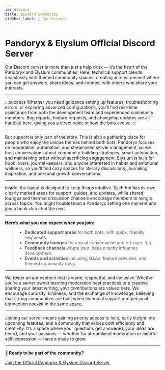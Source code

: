 ```yaml
---
id: discord
title: Discord Community
sidebar_label: 📖 Our Discord
---
```


# **Pandoryx & Elysium Official Discord Server**
Our Discord server is more than just a help desk — it’s the heart of the Pandoryx and Elysium communities. Here, technical support blends seamlessly with themed community spaces, creating an environment where you can get answers, share ideas, and connect with others who share your interests.

<hr className="md-divider-gradient" />

:::success
Whether you need guidance setting up features, troubleshooting errors, or exploring advanced configurations, you’ll find real-time assistance from both the development team and experienced community members. Bug reports, feature requests, and changelog updates are all handled here, giving you a direct voice in how the bots evolve.
:::

<hr className="md-divider-gradient" />

But support is only part of the story. This is also a gathering place for people who enjoy the unique themes behind both bots. Pandoryx focuses on moderation, automation, and streamlined server management, so we host conversations about community-building strategies, smart automation, and maintaining order without sacrificing engagement. Elysium is built for book lovers, journal keepers, and anyone interested in habits and emotional wellness, so you’ll find cozy spaces for literary discussions, journaling inspiration, and personal growth conversations.

<hr className="md-divider-gradient" />

Inside, the layout is designed to keep things intuitive. Each bot has its own clearly marked areas for support, guides, and updates, while shared lounges and themed discussion channels encourage members to mingle across topics. You might troubleshoot a Pandoryx setting one moment and join a book club chat the next.

<hr className="md-divider-gradient" />

**Here’s what you can expect when you join:**
> - **Dedicated support areas** for both bots, with quick, friendly responses.
> - **Community lounges** for casual conversation and off-topic fun.
> - **Feedback channels** where your ideas directly influence development.
> - **Events and activities** including Q\&As, feature previews, and themed community days.

<hr className="md-divider-gradient" />

We foster an atmosphere that is warm, respectful, and inclusive. Whether you’re a server owner learning moderation best practices or a creative sharing your latest writing, your contributions are valued here. We encourage curiosity, kindness, and the exchange of knowledge, believing that strong communities are built when technical support and personal connection coexist in the same space.

<hr className="md-divider-gradient" />

Joining our server means gaining priority access to help, early insight into upcoming features, and a community that values both efficiency and creativity. It’s a space where your questions get answered, your ideas are heard, and your passions — whether for streamlined moderation or mindful self-expression — have a place to grow.

<hr className="md-divider-gradient" />

**💬 Ready to be part of the community?**

[Join the Official Pandoryx & Elysium Discord Server](https://discord.gg/jS5eTjhK7R)